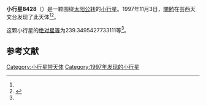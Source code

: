 {{Infobox planet
| bgcolour = #FFFFC0
| name = 8428 Okiko
| symbol = 
| image = 
| caption = 
| discovery = yes
| discovery_ref = 
| discoverer = [[關勉|關勉]]
| discovery_site = [[芸西天文台|芸西天文台]] 
| discovered = 1997年11月3日
| designations = yes
| mp_name = 
| named_after = 
| alt_names = 1997 VJ8/ 1986 WG8 / 1991 CB5 / 1993 SA5
| mp_category = [[主带小行星|主带小行星]]
| orbit_ref = <ref name="a">[http://ssd.jpl.nasa.gov/sbdb.cgi?sstr=8428 8428 Okiko] {{Wayback|url=http://ssd.jpl.nasa.gov/sbdb.cgi?sstr=8428 |date=20140830093427 }}，小行星數據庫瀏覽器（JPL Small-Body Database Browser）－[[美国国家航空航天局|美国国家航空航天局]]喷气推进实验室</ref>
| epoch = 2456400.5 (2013年4月18日更新)
| aphelion = {{convert|2.810610300630705|AU|km|3|abbr=on|lk=out}}
| perihelion = {{convert|1.943680238974521|AU|km|3|abbr=on}}
| semimajor = {{convert|2.377145269802613|AU|km|3|abbr=on}}
| eccentricity = 0.182346883
| period = 1338.696139 [[日|日]]<br />3.67[[儒略年|儒略年]]
| avg_speed = 
| inclination = 1.575003602624284
| asc_node = 202.510636835277
| mean_anomaly = 
| arg_peri = 239.3495427733111
| satellites = 
| physical_characteristics = yes
| dimensions = 
| mass = 
| density = 
| surface_grav = 
| escape_velocity = 
| sidereal_day = 
| axial_tilt = 
| pole_ecliptic_lat = 
| pole_ecliptic_lon = 
| albedo = 
| temperatures= 
| temp_name1 = 
| mean_temp_1 = 
| max_temp_1 = 
| temp_name2 = 
| max_temp_2 = 
| spectral_type = 
| abs_magnitude = 239.3495427733111
}}

'''小行星8428'''（{{lang-en|8428 Okiko}}）是一颗围绕[[太阳|太阳]][[公转|公转]]的[[小行星|小行星]]。1997年11月3日，[[關勉|關勉]]在芸西天文台发现了此天体<ref name="a" /><ref>{{cite news|title=小行星列表|url=http://cfa-www.harvard.edu/iau/lists/NumberedMPs.txt|accessdate=2013-07-08|newspaper=哈佛大学|archive-date=2008-05-17|archive-url=https://web.archive.org/web/20080517010638/http://cfa-www.harvard.edu/iau/lists/NumberedMPs.txt|dead-url=no}}</ref>。

这颗小行星的[[绝对星等|绝对星等]]为239.3495427733111等<ref name="a" />。

==参考文献==
{{reflist}}
{{Minor Planet Number|[[小行星8427|小行星8427]]|[[小行星8429|小行星8429]]}}

{{小天体}}

[[Category:小行星带天体|Category:小行星带天体]]
[[Category:1997年发现的小行星|Category:1997年发现的小行星]]

{{asteroid-stub}}